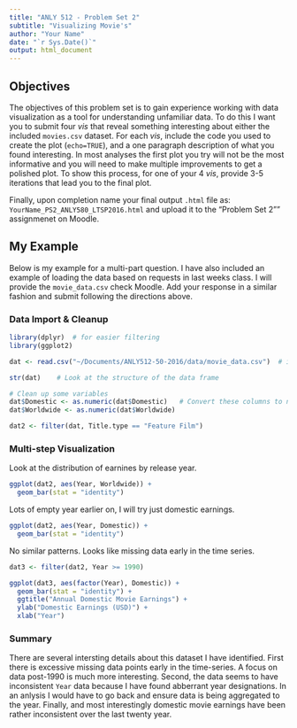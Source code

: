 ```yaml
---
title: "ANLY 512 - Problem Set 2"
subtitle: "Visualizing Movie's"
author: "Your Name"
date: "`r Sys.Date()`"
output: html_document
---
```



## Objectives

The objectives of this problem set is to gain experience working with data visualization as a tool for understanding unfamiliar data. To do this I want you to submit four *vis* that reveal something interesting about either the included `movies.csv` dataset.  For each *vis*, include the code you used to create the plot (`echo=TRUE`), and a one paragraph description of what you found interesting.  In most analyses the first plot you try will not be the most informative and you will need to make multiple improvements to get a polished plot. To show this process, for one of your 4 *vis*, provide 3-5 iterations that lead you to the final plot.  

Finally, upon completion name your final output `.html` file as: `YourName_PS2_ANLY580_LTSP2016.html` and upload it to the "Problem Set 2"" assignmenet on Moodle.


## My Example

Below is my example for a multi-part question.  I have also included an example of loading the data based on requests in last weeks class.  I will provide the `movie_data.csv` check Moodle.  Add your response in a similar fashion and submit following the directions above.

### Data Import & Cleanup
```r
library(dplyr)  # for easier filtering
library(ggplot2)

dat <- read.csv("~/Documents/ANLY512-50-2016/data/movie_data.csv")  # import the csv

str(dat)    # Look at the structure of the data frame

# Clean up some variables
dat$Domestic <- as.numeric(dat$Domestic)   # Convert these columns to numeric
dat$Worldwide <- as.numeric(dat$Worldwide)

dat2 <- filter(dat, Title.type == "Feature Film")
```


### Multi-step Visualization

Look at the distribution of earnines by release year.
```r
ggplot(dat2, aes(Year, Worldwide)) +
  geom_bar(stat = "identity")
```

Lots of empty year earlier on, I will try just domestic earnings.
```r
ggplot(dat2, aes(Year, Domestic)) +
  geom_bar(stat = "identity")
```

No similar patterns.  Looks like missing data early in the time series.

```r
dat3 <- filter(dat2, Year >= 1990)

ggplot(dat3, aes(factor(Year), Domestic)) +
  geom_bar(stat = "identity") +
  ggtitle("Annual Domestic Movie Earnings") +
  ylab("Domestic Earnings (USD)") +
  xlab("Year")
```

### Summary

There are several intersting details about this dataset I have identified.  First there is excessive missing data points early in the time-series.  A focus on data post-1990 is much more interesting.  Second, the data seems to have inconsistent `Year` data because I have found abberrant year designations.  In an anlysis I would have to go back and ensure data is being aggregated to the year.  Finally, and most interestingly domestic movie earnings have been rather inconsistent over the last twenty year.  



